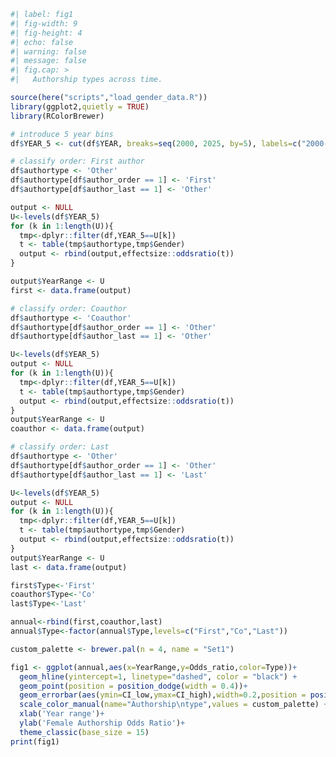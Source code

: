 ```r
#| label: fig1
#| fig-width: 9
#| fig-height: 4
#| echo: false
#| warning: false
#| message: false
#| fig.cap: > 
#|   Authorship types across time.

source(here("scripts","load_gender_data.R"))
library(ggplot2,quietly = TRUE)
library(RColorBrewer)

# introduce 5 year bins
df$YEAR_5 <- cut(df$YEAR, breaks=seq(2000, 2025, by=5), labels=c("2000-2004", "2005-2009", "2010-2014", "2015-2019", "2020-2024"), right=FALSE)

# classify order: First author
df$authortype <- 'Other'
df$authortype[df$author_order == 1] <- 'First'
df$authortype[df$author_last == 1] <- 'Other'

output <- NULL
U<-levels(df$YEAR_5)
for (k in 1:length(U)){
  tmp<-dplyr::filter(df,YEAR_5==U[k])
  t <- table(tmp$authortype,tmp$Gender)
  output <- rbind(output,effectsize::oddsratio(t))
}

output$YearRange <- U
first <- data.frame(output)

# classify order: Coauthor
df$authortype <- 'Coauthor'
df$authortype[df$author_order == 1] <- 'Other'
df$authortype[df$author_last == 1] <- 'Other'

U<-levels(df$YEAR_5)
output <- NULL
for (k in 1:length(U)){
  tmp<-dplyr::filter(df,YEAR_5==U[k])
  t <- table(tmp$authortype,tmp$Gender)
  output <- rbind(output,effectsize::oddsratio(t))
}
output$YearRange <- U
coauthor <- data.frame(output)

# classify order: Last
df$authortype <- 'Other'
df$authortype[df$author_order == 1] <- 'Other'
df$authortype[df$author_last == 1] <- 'Last'

U<-levels(df$YEAR_5)
output <- NULL
for (k in 1:length(U)){
  tmp<-dplyr::filter(df,YEAR_5==U[k])
  t <- table(tmp$authortype,tmp$Gender)
  output <- rbind(output,effectsize::oddsratio(t))
}
output$YearRange <- U
last <- data.frame(output)

first$Type<-'First'
coauthor$Type<-'Co'
last$Type<-'Last'

annual<-rbind(first,coauthor,last)
annual$Type<-factor(annual$Type,levels=c("First","Co","Last"))

custom_palette <- brewer.pal(n = 4, name = "Set1")

fig1 <- ggplot(annual,aes(x=YearRange,y=Odds_ratio,color=Type))+
  geom_hline(yintercept=1, linetype="dashed", color = "black") +
  geom_point(position = position_dodge(width = 0.4))+
  geom_errorbar(aes(ymin=CI_low,ymax=CI_high),width=0.2,position = position_dodge(width = 0.4))+
  scale_color_manual(name="Authorship\ntype",values = custom_palette) +
  xlab('Year range')+
  ylab('Female Authorship Odds Ratio')+
  theme_classic(base_size = 15)
print(fig1)
```
